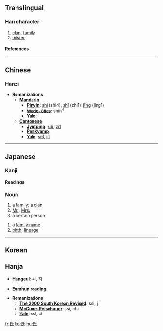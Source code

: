 ==Translingual==
{{Han stroke|[[Image:氏-order.gif]]}}
===Han character===
{{Han char|rn=83|rad=氏|as=00|sn=4|four=7274<sub>0</sub>|canj=竹女心 (HVP)}}
# [[clan]], [[family]]
# [[mister]]
====References====
{{Han ref|kx=0597.180|dkj=17026|dj=0988.300|hdz=32130.010|uh=6C0F|ud=27663|bh=A4F3|bd=42227}}

----

==Chinese==
===Hanzi===

* '''Romanizations'''
** '''[[Mandarin]]'''
*** '''[[Pinyin]]''': [[shì]] (shi4), [[zhī]] (zhi1), [[jīng]] (jing1)
*** '''[[Wade-Giles]]''': shih<sup>4</sup>
*** '''[[Yale]]''': 
** '''[[Cantonese]]'''
*** '''[[Jyutping]]''': [[si6]], [[zi1]]
*** '''[[Penkyamp]]''': 
*** '''[[Yale]]''': [[si6]], [[ji1]]

----

==Japanese==
===Kanji===
{{ja-kanji|rs=氏00|grade=4}}
====Readings====
{{ja-readings|on=[[し]] (shi)
|kun=[[うじ]] (uji)
}}

===Noun===
{{ja-noun|k|hira=し|rom=shi}}
# a [[family]]; a [[clan]]
# [[Mr.]]; [[Mrs.]]
# a certain person
{{ja-noun|k|hira=うじ|rom=uji}}
# a [[family name]]
# [[birth]]; [[lineage]]
----

==Korean==
==Hanja==

* '''[[Hangeul]]''': 씨, 지

* '''[[Eumhun]] reading''': 

* '''Romanizations'''
** '''[[The 2000 South Korean Revised Romanization|The 2000 South Korean Revised]]''': ssi, ji
** '''[[McCune-Reischauer]]''': ssi, chi
** '''[[Yale]]''': ssi, ci

[[fr:氏]]
[[ko:氏]]
[[hu:氏]]